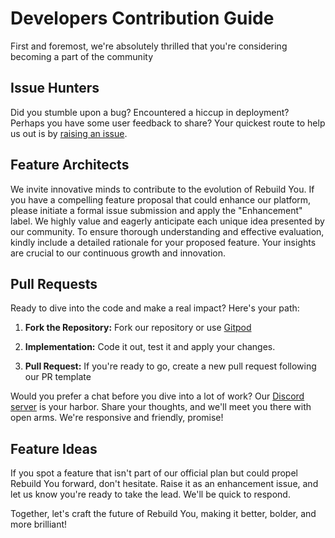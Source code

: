 # Developers Contribution Guide

First and foremost, we're absolutely thrilled that you're considering becoming a part of the community

## Issue Hunters

Did you stumble upon a bug? Encountered a hiccup in deployment? Perhaps you have some user feedback to share? Your quickest route to help us out is by [raising an issue](https://github.com/rotimi-best/classroomio/issues/new/choose).

## Feature Architects

We invite innovative minds to contribute to the evolution of Rebuild You. If you have a compelling feature proposal that could enhance our platform, please initiate a formal issue submission and apply the "Enhancement" label. We highly value and eagerly anticipate each unique idea presented by our community. To ensure thorough understanding and effective evaluation, kindly include a detailed rationale for your proposed feature. Your insights are crucial to our continuous growth and innovation.

## Pull Requests

Ready to dive into the code and make a real impact? Here's your path:

1. **Fork the Repository:** Fork our repository or use [Gitpod](https://rebuildyou.co/docs/contributor-guides/gitpod)

2. **Implementation:** Code it out, test it and apply your changes.

3. **Pull Request:** If you're ready to go, create a new pull request following our PR template

Would you prefer a chat before you dive into a lot of work? Our [Discord server](https://dub.sh/ciodiscord) is your harbor. Share your thoughts, and we'll meet you there with open arms. We're responsive and friendly, promise!

## Feature Ideas

If you spot a feature that isn't part of our official plan but could propel Rebuild You forward, don't hesitate. Raise it as an enhancement issue, and let us know you're ready to take the lead. We'll be quick to respond.

Together, let's craft the future of Rebuild You, making it better, bolder, and more brilliant!
